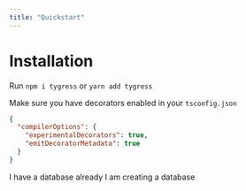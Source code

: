 ```yaml
---
title: "Quickstart"
---
```


# Installation

Run `npm i tygress` or `yarn add tygress`

Make sure you have decorators enabled in your `tsconfig.json`
```json
{
  "compilerOptions": {
    "experimentalDecorators": true,
    "emitDecoratorMetadata": true
  }
}
```

<Columns cols={2}> 
  <Card title="Existing database" icon="database" href="/quickstart/existing-db">
    I have a database already
  </Card>

  <Card title="New database" icon="wrench" href="/quickstart/new-db">
    I am creating a database
  </Card>
</Columns>